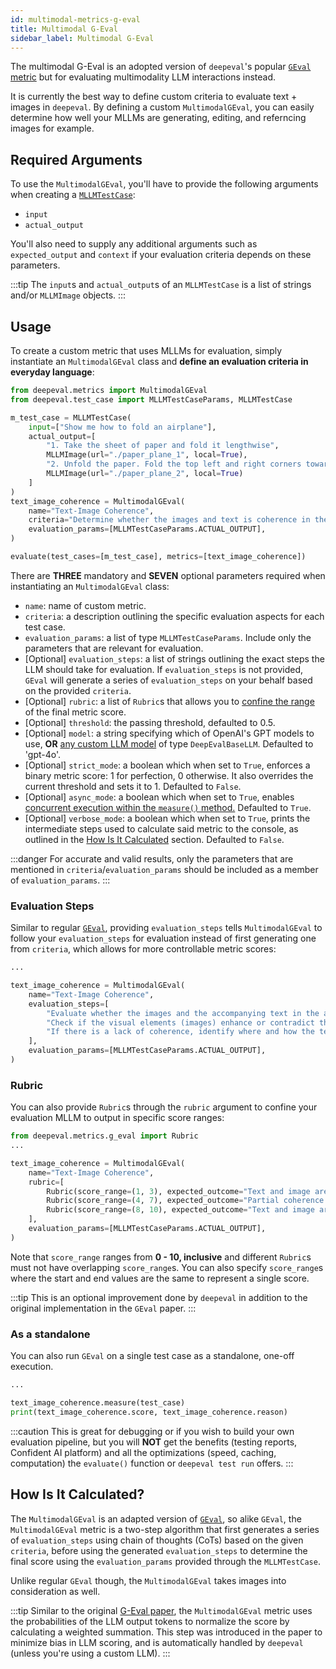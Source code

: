 ```yaml
---
id: multimodal-metrics-g-eval
title: Multimodal G-Eval
sidebar_label: Multimodal G-Eval
---
```


<head>
  <link rel="canonical" href="https://deepeval.com/docs/metrics-llm-evals" />
</head>


<MetricTagsDisplayer custom={true} multimodal={true} />

The multimodal G-Eval is an adopted version of `deepeval`'s popular [`GEval` metric](/docs/metrics-llm-evals) but for evaluating multimodality LLM interactions instead.

It is currently the best way to define custom criteria to evaluate text + images in `deepeval`. By defining a custom `MultimodalGEval`, you can easily determine how well your MLLMs are generating, editing, and referncing images for example.

## Required Arguments

To use the `MultimodalGEval`, you'll have to provide the following arguments when creating a [`MLLMTestCase`](/docs/evaluation-test-cases#mllm-test-case):

- `input`
- `actual_output`

You'll also need to supply any additional arguments such as `expected_output` and `context` if your evaluation criteria depends on these parameters.

:::tip
The `input`s and `actual_output`s of an `MLLMTestCase` is a list of strings and/or `MLLMImage` objects.
:::

## Usage

To create a custom metric that uses MLLMs for evaluation, simply instantiate an `MultimodalGEval` class and **define an evaluation criteria in everyday language**:

```python
from deepeval.metrics import MultimodalGEval
from deepeval.test_case import MLLMTestCaseParams, MLLMTestCase

m_test_case = MLLMTestCase(
    input=["Show me how to fold an airplane"],
    actual_output=[
        "1. Take the sheet of paper and fold it lengthwise",
        MLLMImage(url="./paper_plane_1", local=True),
        "2. Unfold the paper. Fold the top left and right corners towards the center.",
        MLLMImage(url="./paper_plane_2", local=True)
    ]
)
text_image_coherence = MultimodalGEval(
    name="Text-Image Coherence",
    criteria="Determine whether the images and text is coherence in the actual output.",
    evaluation_params=[MLLMTestCaseParams.ACTUAL_OUTPUT],
)

evaluate(test_cases=[m_test_case], metrics=[text_image_coherence])
```

There are **THREE** mandatory and **SEVEN** optional parameters required when instantiating an `MultimodalGEval` class:

- `name`: name of custom metric.
- `criteria`: a description outlining the specific evaluation aspects for each test case.
- `evaluation_params`: a list of type `MLLMTestCaseParams`. Include only the parameters that are relevant for evaluation.
- [Optional] `evaluation_steps`: a list of strings outlining the exact steps the LLM should take for evaluation. If `evaluation_steps` is not provided, `GEval` will generate a series of `evaluation_steps` on your behalf based on the provided `criteria`.
- [Optional] `rubric`: a list of `Rubric`s that allows you to [confine the range](/docs/metrics-llm-evals#rubric) of the final metric score.
- [Optional] `threshold`: the passing threshold, defaulted to 0.5.
- [Optional] `model`: a string specifying which of OpenAI's GPT models to use, **OR** [any custom LLM model](/docs/metrics-introduction#using-a-custom-llm) of type `DeepEvalBaseLLM`. Defaulted to 'gpt-4o'.
- [Optional] `strict_mode`: a boolean which when set to `True`, enforces a binary metric score: 1 for perfection, 0 otherwise. It also overrides the current threshold and sets it to 1. Defaulted to `False`.
- [Optional] `async_mode`: a boolean which when set to `True`, enables [concurrent execution within the `measure()` method.](/docs/metrics-introduction#measuring-metrics-in-async) Defaulted to `True`.
- [Optional] `verbose_mode`: a boolean which when set to `True`, prints the intermediate steps used to calculate said metric to the console, as outlined in the [How Is It Calculated](#how-is-it-calculated) section. Defaulted to `False`.

:::danger
For accurate and valid results, only the parameters that are mentioned in `criteria`/`evaluation_params` should be included as a member of `evaluation_params`.
:::

### Evaluation Steps

Similar to regular [`GEval`](/docs/metrics-llm-evals), providing `evaluation_steps` tells `MultimodalGEval` to follow your `evaluation_steps` for evaluation instead of first generating one from `criteria`, which allows for more controllable metric scores:

```python
...

text_image_coherence = MultimodalGEval(
    name="Text-Image Coherence",
    evaluation_steps=[
        "Evaluate whether the images and the accompanying text in the actual output logically match and support each other.",
        "Check if the visual elements (images) enhance or contradict the meaning conveyed by the text.",
        "If there is a lack of coherence, identify where and how the text and images diverge or create confusion.,
    ],
    evaluation_params=[MLLMTestCaseParams.ACTUAL_OUTPUT],
)
```

### Rubric

You can also provide `Rubric`s through the `rubric` argument to confine your evaluation MLLM to output in specific score ranges:

```python
from deepeval.metrics.g_eval import Rubric
...

text_image_coherence = MultimodalGEval(
    name="Text-Image Coherence",
    rubric=[
        Rubric(score_range=(1, 3), expected_outcome="Text and image are incoherent or conflicting."),
        Rubric(score_range=(4, 7), expected_outcome="Partial coherence with some mismatches."),
        Rubric(score_range=(8, 10), expected_outcome="Text and image are clearly coherent and aligned."),
    ],
    evaluation_params=[MLLMTestCaseParams.ACTUAL_OUTPUT],
)

```

Note that `score_range` ranges from **0 - 10, inclusive** and different `Rubric`s must not have overlapping `score_range`s. You can also specify `score_range`s where the start and end values are the same to represent a single score.

:::tip
This is an optional improvement done by `deepeval` in addition to the original implementation in the `GEval` paper.
:::

### As a standalone

You can also run `GEval` on a single test case as a standalone, one-off execution.

```python
...

text_image_coherence.measure(test_case)
print(text_image_coherence.score, text_image_coherence.reason)
```

:::caution
This is great for debugging or if you wish to build your own evaluation pipeline, but you will **NOT** get the benefits (testing reports, Confident AI platform) and all the optimizations (speed, caching, computation) the `evaluate()` function or `deepeval test run` offers.
:::

## How Is It Calculated?

The `MultimodalGEval` is an adapted version of [`GEval`](/docs/metrics-llm-evals), so alike `GEval`, the `MultimodalGEval` metric is a two-step algorithm that first generates a series of `evaluation_steps` using chain of thoughts (CoTs) based on the given `criteria`, before using the generated `evaluation_steps` to determine the final score using the `evaluation_params` provided through the `MLLMTestCase`.

Unlike regular `GEval` though, the `MultimodalGEval` takes images into consideration as well.

:::tip
Similar to the original [G-Eval paper](https://arxiv.org/abs/2303.16634), the `MultimodalGEval` metric uses the probabilities of the LLM output tokens to normalize the score by calculating a weighted summation. This step was introduced in the paper to minimize bias in LLM scoring, and is automatically handled by `deepeval` (unless you're using a custom LLM).
:::
